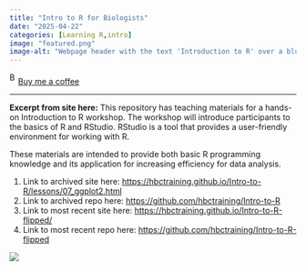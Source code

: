 ```yaml
---
title: "Intro to R for Biologists"
date: "2025-04-22"
categories: [Learning R,intro]
image: "featured.png"
image-alt: "Webpage header with the text 'Introduction to R' over a blue background of repeated DNA base sequences (A, T, C, G), with a transparent button labeled 'View on GitHub' below."
---
```


<link href="https://fonts.googleapis.com/css?family=Cookie" rel="stylesheet"><a class="bmc-button" target="_blank" href="https://www.buymeacoffee.com/JoscelinRocha">![Buy me a coffee](https://cdn.buymeacoffee.com/buttons/bmc-new-btn-logo.svg){alt="Buy me a coffee" width="15" height="21"}Buy me a coffee</a>

------------------------------------------------------------------------

**Excerpt from site here:** This repository has teaching materials for a hands-on Introduction to R workshop. The workshop will introduce participants to the basics of R and RStudio. RStudio is a tool that provides a user-friendly environment for working with R.

These materials are intended to provide both basic R programming knowledge and its application for increasing efficiency for data analysis.

1.  Link to archived site here: <https://hbctraining.github.io/Intro-to-R/lessons/07_ggplot2.html>
2.  Link to archived repo here: <https://github.com/hbctraining/Intro-to-R>
3.  Link to most recent site here: <https://hbctraining.github.io/Intro-to-R-flipped/>
4.  Link to most recent repo here: <https://github.com/hbctraining/Intro-to-R-flipped>

![](featured.png)
